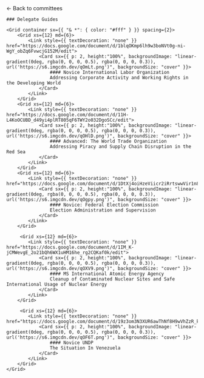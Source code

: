 
<HeaderImage darken src="/banners/mains.png" title="Main committee" />

<Container>
    <Link href="/committees">← Back to committees </Link>

    ### Delegate Guides

    <Grid container sx={{ "& *": { color: "#fff" } }} spacing={2}>
        <Grid xs={12} md={6}>
            <Link style={{ textDecoration: "none" }} href="https://docs.google.com/document/d/1blqOKmp6lh9w3boNVt0g-ni-WgY_obZq6FvwcjG152M/edit">
                <Card sx={{ p: 2, height:"100%", backgroundImage: "linear-gradient(0deg, rgba(0, 0, 0, 0.5), rgba(0, 0, 0, 0.3)), url('https://s6.imgcdn.dev/qOmLt.png')", backgroundSize: "cover" }}>
                    #### Novice International Labor Organization
                    Addressing Corporate Activity and Working Rights in the Developing World
                </Card>
            </Link>
        </Grid>
        <Grid xs={12} md={6}>
            <Link style={{ textDecoration: "none" }} href="https://docs.google.com/document/d/11H-L4KoOCUBD_d49yi4plRT805qF6TWY2o032DgoSCc/edit">
                <Card sx={{ p: 2, height:"100%", backgroundImage: "linear-gradient(0deg, rgba(0, 0, 0, 0.5), rgba(0, 0, 0, 0.3)), url('https://s6.imgcdn.dev/qOHlD.png')", backgroundSize: "cover" }}>
                    #### Advanced: The World Trade Organization
                    Addressing Piracy and Supply Chain Disruption in the Red Sea
                </Card>
            </Link>
        </Grid>
        <Grid xs={12} md={6}>
            <Link style={{ textDecoration: "none" }} href="https://docs.google.com/document/d/1DtXj4oiHzeViicr2iRrtswwVir1n8AlknxAMpY1tMyU/edit">
                <Card sx={{ p: 2, height:"100%", backgroundImage: "linear-gradient(0deg, rgba(0, 0, 0, 0.5), rgba(0, 0, 0, 0.3)), url('https://s6.imgcdn.dev/qOgpy.png')", backgroundSize: "cover" }}>
                    #### Novice: Federal Election Commission
                    Election Administration and Supervision
                </Card>
            </Link>
        </Grid>

         <Grid xs={12} md={6}>
            <Link style={{ textDecoration: "none" }} href="https://docs.google.com/document/d/1IM_K-jCMWevgE_2o21bQh6WX1uHM16he_rg2CQKaf0k/edit">
                <Card sx={{ p: 2, height:"100%", backgroundImage: "linear-gradient(0deg, rgba(0, 0, 0, 0.5), rgba(0, 0, 0, 0.3)), url('https://s6.imgcdn.dev/qOXV9.png')", backgroundSize: "cover" }}>
                    #### MS International Atomic Energy Agency
                    Cleanup of Contaminated Nuclear Sites and Safe International Usage of Nuclear Energy
                </Card>
            </Link>
        </Grid>

         <Grid xs={12} md={6}>
            <Link style={{ textDecoration: "none" }} href="https://docs.google.com/document/d/19z3om3N3XUR6awThNf8H9wVhZzR_k5KW3VDT25MevT0/edit">
                <Card sx={{ p: 2, height:"100%", backgroundImage: "linear-gradient(0deg, rgba(0, 0, 0, 0.5), rgba(0, 0, 0, 0.3)), url('https://s6.imgcdn.dev/qOF6T.png')", backgroundSize: "cover" }}>
                    #### Novice UNDP
                    The Situation In Venezuela
                </Card>
            </Link>
        </Grid>
    </Grid>

</Container>
